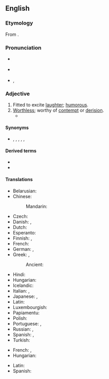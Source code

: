 ==English==

===Etymology===
From {{suffix|en|laugh|able}}.

===Pronunciation===
* {{a|Australia}} {{IPA|/ˈlaːfəbl̩/|lang=en}}
* {{a|UK}} {{IPA|/ˈlɑːfəbl̩/|lang=en}}
* {{a|US}} {{enPR|ˈlăfəbl̩}}, {{IPA|/ˈlæfəbl̩/|lang=en}}

===Adjective===
{{en-adj}}

# Fitted to excite [[laughter]]; [[humorous]].
# [[worthless|Worthless]]; worthy of [[contempt]] or [[derision]].
#* {{quote-journal
|lang=en
|date=June 3, 2012
|author=Nathan Rabin
|title=TV: Review: THE SIMPSONS (CLASSIC): “Mr. Plow” (season 4, episode 9; originally aired 11/19/1992)
|url=http://www.avclub.com/articles/mr-plow,75560/
|page=
|passage=It would be difficult, for example, to imagine a bigger, more obvious subject for comedy than the '''laughable''' self-delusion of washed-up celebrities, especially if the washed-up celebrity in question is Adam West, a camp icon who can go toe to toe with William Shatner as the king of winking self-parody.}}

====Synonyms====
* {{l|en|droll}}, {{l|en|ludicrous}}, {{l|en|mirthful}}, {{l|en|comical}}, {{l|en|risible}}, {{l|en|ridiculous}}

====Derived terms====
* {{l|en|laughableness}}
* {{l|en|laughably}}

====Translations====
{{trans-top|fitted to exite laughter}}
* Belarusian: {{t|be|сме́шны|m|sc=Cyrl}}
* Chinese:
*: Mandarin: {{t+|cmn|可笑|tr=kěxiào|sc=Hani}}
* Czech: {{t+|cs|směšný}}
* Danish: {{t|da|latterlig}}, {{t|da|komisk}}
* Dutch: {{t+|nl|belachelijk}}
* Esperanto: {{t|eo|ridinda}}
* Finnish: {{t+|fi|huvittava}}, {{t+|fi|naurattava}}
* French: {{t+|fr|risible}}
* German: {{t+|de|lächerlich}}, {{t|de|lachhaft}}
* Greek: {{t+|el|γελοίος}}, {{t+|el|αστείος}}
*: Ancient: {{t|grc|γελοῖος|sc=polytonic}}
{{trans-mid}}
* Hindi: {{t|hi|हास्यस्पद|tr=hāsyaspad}}
* Hungarian: {{t+|hu|mulatságos}}
* Icelandic: {{t+|is|hlægilegur}}
* Italian: {{t+|it|ridicolo}}, {{t+|it|risibile}}
* Japanese: {{t+|ja|可笑しい|tr=おかしい, okashii}}, {{t|ja|人笑わせ|tr=ひとわらわせ, hito-warawase}}
* Latin: {{t+|la|rīdiculus}}
* Luxembourgish: {{t|lb|lächerlech}}
* Papiamentu: {{t|pap|ridíkulo}}
* Polish: {{t+|pl|śmieszny}}
* Portuguese: {{t+|pt|ridículo}}, {{t+|pt|risível}}
* Russian: {{t+|ru|смешно́й}}, {{t+|ru|смехотво́рный}}
* Spanish: {{t+|es|risible}}, {{t+|es|ridículo}}
* Turkish: {{t+|tr|gülünç}}
{{trans-bottom}}

{{trans-top|worthy of derision}}
* French: {{t+|fr|risible}}, {{t+|fr|ridicule}}
* Hungarian: {{t+|hu|nevetséges}}
{{trans-mid}}
* Latin: {{t+|la|rīdiculus}}
* Spanish: {{t|es|irrisorio}}
{{trans-bottom}}